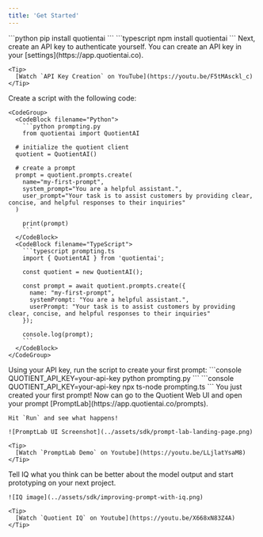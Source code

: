 ```yaml
---
title: 'Get Started'
---
```


<Steps>
  <Step filename="Install the Quotient SDK">
    <CodeGroup>
      <CodeBlock filename="Python">
      ```python
      pip install quotientai
      ```
      </CodeBlock>
      <CodeBlock filename="TypeScript">
      ```typescript
      npm install quotientai
      ```
      </CodeBlock>
    </CodeGroup>
  </Step>
  <Step filename="Create an API Key">
    Next, create an API key to authenticate yourself. You can create an API key in your [settings](https://app.quotientai.co).

    <Tip>
      [Watch `API Key Creation` on YouTube](https://youtu.be/F5tMAsckl_c)
    </Tip>

  </Step>
  <Step filename="Create a Script">
    Create a script with the following code:

    <CodeGroup>
      <CodeBlock filename="Python">
        ```python prompting.py
        from quotientai import QuotientAI

      # initialize the quotient client
      quotient = QuotientAI()

      # create a prompt
      prompt = quotient.prompts.create(
        name="my-first-prompt",
        system_prompt="You are a helpful assistant.",
        user_prompt="Your task is to assist customers by providing clear, concise, and helpful responses to their inquiries"
      )

        print(prompt)
        ```
      </CodeBlock>
      <CodeBlock filename="TypeScript">
        ```typescript prompting.ts
        import { QuotientAI } from 'quotientai';

        const quotient = new QuotientAI();

        const prompt = await quotient.prompts.create({
          name: "my-first-prompt",
          systemPrompt: "You are a helpful assistant.",
          userPrompt: "Your task is to assist customers by providing clear, concise, and helpful responses to their inquiries"
        });

        console.log(prompt);
        ```
      </CodeBlock>
    </CodeGroup>
  </Step>
  <Step filename="Run the Script">
    Using your API key, run the script to create your first prompt:
    <CodeGroup>
      <CodeBlock filename="Python">
        ```console
        QUOTIENT_API_KEY=your-api-key python prompting.py
        ```
      </CodeBlock>
      <CodeBlock filename="TypeScript">
        ```console
        QUOTIENT_API_KEY=your-api-key npx ts-node prompting.ts
        ```
      </CodeBlock>
    </CodeGroup>
  </Step>
  <Step filename="Open in PromptLab">
    You just created your first prompt! Now can go to the Quotient Web UI and open your prompt [PromptLab](https://app.quotientai.co/prompts).

    Hit `Run` and see what happens!

    ![PromptLab UI Screenshot](../assets/sdk/prompt-lab-landing-page.png)
    
    <Tip>
      [Watch `PromptLab Demo` on Youtube](https://youtu.be/LLjlatYsaM8)
    </Tip>
  </Step>
  <Step filename="Iterate with IQ">
    Tell IQ what you think can be better about the model output and start prototyping on your next project.

    ![IQ image](../assets/sdk/improving-prompt-with-iq.png)
    
    <Tip>
      [Watch `Quotient IQ` on Youtube](https://youtu.be/X668xN83Z4A)
    </Tip>
  </Step>
</Steps>

